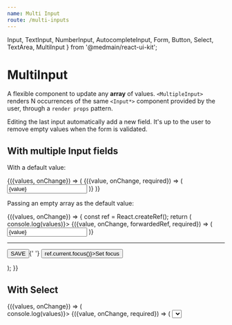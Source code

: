 ```yaml
---
name: Multi Input
route: /multi-inputs
---
```


  Input,
  TextInput,
  NumberInput,
  AutocompleteInput,
  Form,
  Button,
  Select,
  TextArea,
  MultiInput
} from '@medmain/react-ui-kit';


# MultiInput

A flexible component to update any **array** of values.
`<MultipleInput>` renders N occurrences of the same `<Input*>` component provided by the user, through a `render props` pattern.

Editing the last input automatically add a new field. It's up to the user to remove empty values when the form is validated.

## With multiple Input fields

With a default value:

<Playground>
  <Root>
    <FormContainer initialValues={{players: ['Larry', 'Michael', 'Clyde']}}>
      {({values, onChange}) => (
        <MultiInput values={values.players} onChange={onChange('players')}>
          {({value, onChange, required}) => (
            <Input value={value} onChange={onChange} style={{width: '120px', display: 'inline'}} />
          )}
        </MultiInput>
      )}
    </FormContainer>
  </Root>
</Playground>

Passing an empty array as the default value:

<Playground>
  <Root>
    <FormContainer initialValues={{players: []}}>
      {({values, onChange}) => {
        const ref = React.createRef();
        return (
          <Form onSubmit={() => console.log(values)}>
            <MultiInput ref={ref} values={values.players} onChange={onChange('players')} required>
              {({value, onChange, forwardedRef, required}) => (
                <Input
                  ref={forwardedRef}
                  value={value}
                  onChange={onChange}
                  style={{width: '120px', display: 'inline'}}
                  required={required}
                />
              )}
            </MultiInput>
            <hr />
            <Button rsPrimary type="submit">
              SAVE
            </Button>{' '}
            <Button onClick={() => ref.current.focus()}>Set focus</Button>
          </Form>
        );
      }}
    </FormContainer>
  </Root>
</Playground>

## With Select

<Playground>
  <Root>
    <FormContainer initialValues={{teams: []}}>
      {({values, onChange}) => (
        <Form onSubmit={() => console.log(values)}>
          <MultiInput values={values.teams} onChange={onChange('teams')} required>
            {({value, onChange, required}) => (
              <Select
                type="select"
                value={value}
                options={items.map(({id, team}) => ({value: id, label: team}))}
                onChange={onChange}
                required={required}
                hasEmptyOption
                style={{width: '150px', display: 'inline'}}
              />
            )}
          </MultiInput>
          <hr />
          <Button rsPrimary type="submit">
            SAVE
          </Button>
        </Form>
      )}
    </FormContainer>
  </Root>
</Playground>

## With AutocompleteInput

Increasing the spacing between the inputs with `spacing="2rem"`

<Playground>
  <Root>
    <FormContainer initialValues={{cities: []}}>
      {({values, onChange}) => {
        const cities = ['Boston', 'Chicago', 'New York', 'Los Angeles', 'San Antonio'];
        return (
          <Form onSubmit={() => console.log(values)}>
            <MultiInput
              values={values.cities}
              onChange={onChange('cities')}
              required
              spacing="2rem"
            >
              {({value, onChange, required}) => (
                <AutocompleteInput
                  items={cities}
                  value={value}
                  onChange={onChange}
                  required={required}
                />
              )}
            </MultiInput>
            <hr />
            <Button rsPrimary type="submit">
              SAVE
            </Button>
          </Form>
        );
      }}
    </FormContainer>
  </Root>
</Playground>

## With TextArea

Changing the default layout using `layout="vertical"` and adding a button to remove the item.

<Playground>
  <Root>
    <FormContainer initialValues={{comments: []}}>
      {({values, onChange}) => {
        return (
          <Form onSubmit={() => console.log(values)}>
            <MultiInput
              values={values.comments}
              onChange={onChange('comments')}
              required
              layout={'vertical'}
            >
              {({value, index, onChange, onRemove, required}) => (
                <div style={{marginBottom: '1rem'}}>
                  <p>This is the comment number {index + 1}</p>
                  <TextArea value={value} onChange={onChange} required={required} />
                  {onRemove && (
                    <Button rsSmall onClick={onRemove}>
                      REMOVE
                    </Button>
                  )}
                </div>
              )}
            </MultiInput>
            <hr />
            <Button rsPrimary type="submit">
              SAVE
            </Button>
          </Form>
        );
      }}
    </FormContainer>
  </Root>
</Playground>
